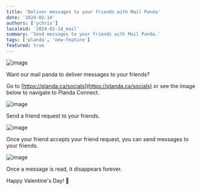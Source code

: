```yaml
---
title: 'Deliver messages to your friends with Mail Panda'
date: '2024-02-14'
authors: ['ychris']
localeid: '2024-02-14_mail'
summary: 'Send messages to your friends with Mail Panda.'
tags: ['planda', 'new-feature']
featured: true
---
```


![image](/blog/mail/panda.png)

Want our mail panda to deliver messages to your friends?

Go to [https://planda.ca/socials](https://planda.ca/socials) or see the image below to navigate to Planda Connect.

![image](/blog/mail/find.png)

Send a friend request to your friends.

![image](/blog/mail/friend_req.png)

Once your friend accepts your friend request, you can send messages to your friends.

![image](/blog/mail/messages.png)

Once a message is read, it disappears forever.

Happy Valentine's Day! 💌
